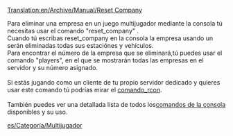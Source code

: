 [[Translation:en/Archive/Manual/Reset Company]]

Para eliminar una empresa en un juego multijugador mediante la consola tú necesitas usar el comando "reset_company" .<br/>
Cuando tú escribas reset_company <company-id> en la consola la empresa usando un <número> serán eliminadas todas sus estaciónes y vehículos.<br />
Para encontrar el número de la empresa que se eliminará,tú puedes usar el comando "players", en el que se mostrarán todas las empresas en el servidor y su número asignado.<br /><br />
Si estás jugando como un cliente de tu propio servidor dedicado y quieres usar este comando tú podrías mirar el [[en/Manual/Dedicated server|comando_rcon]].<br /><br />
También puedes ver una detallada lista de todos los[[en/Manual/Console Commands|comandos de la consola]] disponibles y su uso.

[[es/Categoría/Multijugador]]